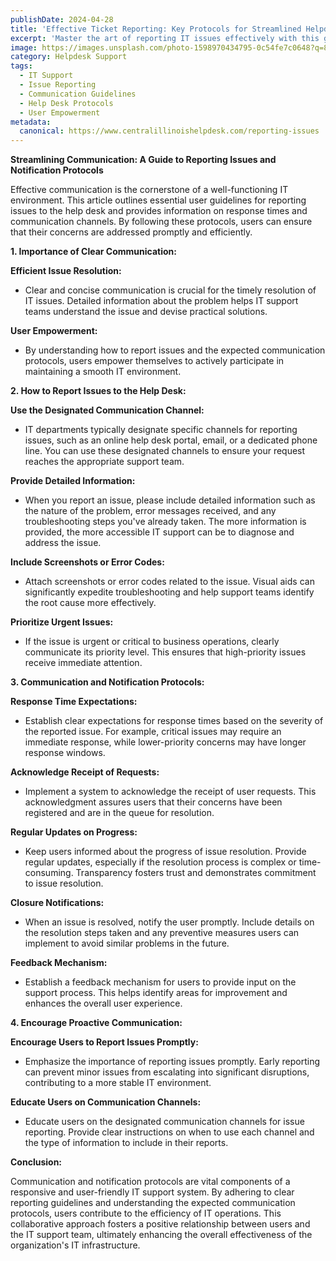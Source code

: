 ```yaml
---
publishDate: 2024-04-28
title: 'Effective Ticket Reporting: Key Protocols for Streamlined Helpdesk Support'
excerpt: 'Master the art of reporting IT issues effectively with this guide, outlining crucial reporting guidelines and communication protocols. Learn how to ensure swift responses and efficient problem resolution in any IT environment.'
image: https://images.unsplash.com/photo-1598970434795-0c54fe7c0648?q=80&w=2370&auto=format&fit=crop&ixlib=rb-4.0.3&ixid=M3wxMjA3fDB8MHxwaG90by1wYWdlfHx8fGVufDB8fHx8fA%3D%3D
category: Helpdesk Support
tags:
  - IT Support
  - Issue Reporting
  - Communication Guidelines
  - Help Desk Protocols
  - User Empowerment
metadata:
  canonical: https://www.centralillinoishelpdesk.com/reporting-issues
---
```


**Streamlining Communication: A Guide to Reporting Issues and Notification Protocols**

Effective communication is the cornerstone of a well-functioning IT environment. This article outlines essential user guidelines for reporting issues to the help desk and provides information on response times and communication channels. By following these protocols, users can ensure that their concerns are addressed promptly and efficiently.

**1. Importance of Clear Communication:**

**Efficient Issue Resolution:**

- Clear and concise communication is crucial for the timely resolution of IT issues. Detailed information about the problem helps IT support teams understand the issue and devise practical solutions.

**User Empowerment:**

- By understanding how to report issues and the expected communication protocols, users empower themselves to actively participate in maintaining a smooth IT environment.

**2. How to Report Issues to the Help Desk:**

**Use the Designated Communication Channel:**

- IT departments typically designate specific channels for reporting issues, such as an online help desk portal, email, or a dedicated phone line. You can use these designated channels to ensure your request reaches the appropriate support team.

**Provide Detailed Information:**

- When you report an issue, please include detailed information such as the nature of the problem, error messages received, and any troubleshooting steps you've already taken. The more information is provided, the more accessible IT support can be to diagnose and address the issue.

**Include Screenshots or Error Codes:**

- Attach screenshots or error codes related to the issue. Visual aids can significantly expedite troubleshooting and help support teams identify the root cause more effectively.

**Prioritize Urgent Issues:**

- If the issue is urgent or critical to business operations, clearly communicate its priority level. This ensures that high-priority issues receive immediate attention.

**3. Communication and Notification Protocols:**

**Response Time Expectations:**

- Establish clear expectations for response times based on the severity of the reported issue. For example, critical issues may require an immediate response, while lower-priority concerns may have longer response windows.

**Acknowledge Receipt of Requests:**

- Implement a system to acknowledge the receipt of user requests. This acknowledgment assures users that their concerns have been registered and are in the queue for resolution.

**Regular Updates on Progress:**

- Keep users informed about the progress of issue resolution. Provide regular updates, especially if the resolution process is complex or time-consuming. Transparency fosters trust and demonstrates commitment to issue resolution.

**Closure Notifications:**

- When an issue is resolved, notify the user promptly. Include details on the resolution steps taken and any preventive measures users can implement to avoid similar problems in the future.

**Feedback Mechanism:**

- Establish a feedback mechanism for users to provide input on the support process. This helps identify areas for improvement and enhances the overall user experience.

**4. Encourage Proactive Communication:**

**Encourage Users to Report Issues Promptly:**

- Emphasize the importance of reporting issues promptly. Early reporting can prevent minor issues from escalating into significant disruptions, contributing to a more stable IT environment.

**Educate Users on Communication Channels:**

- Educate users on the designated communication channels for issue reporting. Provide clear instructions on when to use each channel and the type of information to include in their reports.

**Conclusion:**

Communication and notification protocols are vital components of a responsive and user-friendly IT support system. By adhering to clear reporting guidelines and understanding the expected communication protocols, users contribute to the efficiency of IT operations. This collaborative approach fosters a positive relationship between users and the IT support team, ultimately enhancing the overall effectiveness of the organization's IT infrastructure.
